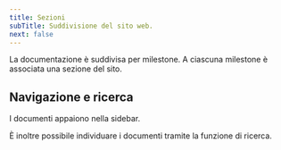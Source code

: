 ```yaml
---
title: Sezioni
subTitle: Suddivisione del sito web.
next: false
---
```



La documentazione è suddivisa per milestone. A ciascuna milestone è associata una sezione del sito.

<CardGrid>
	<LinkCard
		title="RTB"
		subTitle="Requirements and Technology Baseline"
		href="/rtb/introduzione/"
		/>
	<LinkCard
		title="PB"
		subTitle="Product Baseline"
		href="/pb/introduzione/"
		/>
</CardGrid>

## Navigazione e ricerca

I documenti appaiono nella sidebar.

È inoltre possibile individuare i documenti tramite la funzione di ricerca.